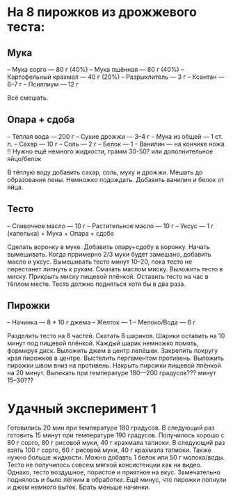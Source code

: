 # На 8 пирожков из дрожжевого теста:

## Мука
-- Мука сорго --- 80 г (40%)
-- Мука пшённая --- 80 г (40%)
-- Картофельный крахмал --- 40 г (20%)
-- Разрыхлитель --- 3 г
-- Ксантан --- 6--7 г
-- Псиллиум --- 12 г

Всё смешать.

## Опара + сдоба
-- Тёплая вода --- 200 г
-- Сухие дрожжи --- 3--4 г
-- Мука из общей --- 1 ст. л.
-- Сахар --- 10 г
-- Соль --- 2 г
-- Белок --- 1
-- Ванилин --- на кончике ножа
!! Нужно ещё немного жидкости, грамм 30-50? или дополнительное яйцо/белок

В тёплую воду добавить сахар, соль, муку и дрожжи. 
Мешать до образования пены. 
Немножко подождать.
Добавить ванилин и белок от яйца. 

## Тесто
-- Сливочное масло --- 10 г
-- Растительное масло --- 10 г
-- Уксус --- 1 г (капелька)
+ Мука
+ Опара + сдоба

Сделать воронку в муке.
Добавить опару+сдобу в воронку.
Начать вымешивать.
Когда прримерно 2/3 муки будет замешано, добавить масло и уксус.
Вымешивать тесто минут 10--20, пока тесто не перестанет липнуть к рукам. 
Смазать маслом миску.
Выложить тесто в миску.
Прикрыть миску пищевой плёнкой.
Оставить тесто на час в тёплом месте.
Тесто должно подняться хотя бы в два раза.

## Пирожки
-- Начинка --- 8 * 10 г джема
-- Желток --- 1
-- Мелоко/Вода --- 6 г

Разделить тесто на 8 частей.
Скатать 8 шариков.
Шарики оставить на 10 минут под пищевой плёнкой. 
Каждый шарик немножко помять, формируя диск.
Выложить джем в центр лепёшек.
Закрепить покругу края пирожков в центре.
Выстелить пергаментом противень.
Выложить пирожки швом вниз на противень.
Накрыть пирожки пищевой плёнкой на 20 минут.
Выпекать при температуре 180---200 градусов??? минут 15--30???


# Удачный эксперимент 1
Готовились 20 мин при температуре 180 градусов.
В следующий раз готовить 15 минут при температуре 190 градусов.
Получилось хорошо с 80 г сорго, 80 г рисовой муки, 40 г крахмала тапиоки.
В следующий раз взять 100 г сорго, 60 г рисовой муки, 40 г крахмала тапиоки.
Также нужно больше жидкости. Можно добавть 1 белок или 50 г молока/воды.
Тесто не получилось совсем мягкой консистенции как на видео.
Однако, тесто воздушное, пористое и приятное на вкус.
Замечательно поднялось и было лёгким в обработке.
Ещё минус, что пирожки лопнули и джем немного вытек. Брать меньше начинки.
